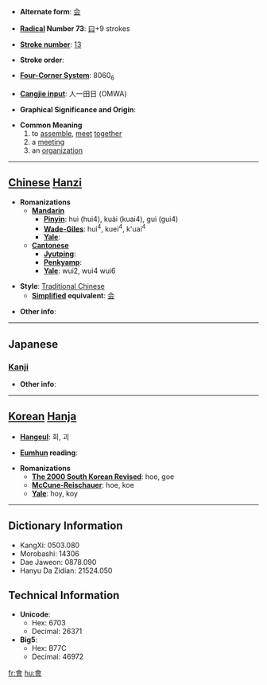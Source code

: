 * '''Alternate form''': [[会]]

* '''[[Wiktionary:Chinese radical index| Radical]] Number 73''': [[Wiktionary:Chinese radical index 曰|曰]]+9 strokes

* '''[[Wiktionary:Chinese total strokes index|Stroke number]]''': [[Wiktionary:Chinese total strokes index 13|13]]

* '''Stroke order''': 

* '''[[Wiktionary:Chinese four corner index|Four-Corner System]]''': 8060<sub>6</sub>

* '''[[Wiktionary:Chinese Cangjie index|Cangjie input]]''': 人一田日 (OMWA)

* '''Graphical Significance and Origin''': 

* '''Common Meaning'''
*#to [[assemble]], [[meet]] [[together]]
*# a [[meeting]]
*# an [[organization]]


----

== [[Chinese]] [[Hanzi]] ==

* '''Romanizations'''
** '''[[Mandarin]]'''
*** '''[[Pinyin]]''': huì (hui4), kuài (kuai4), guì (gui4)
*** '''[[Wade-Giles]]''': hui<sup>4</sup>, kuei<sup>4</sup>, k'uai<sup>4</sup>
*** '''[[Yale]]''': 
** '''[[Cantonese]]'''
*** '''[[Jyutping]]''':
*** '''[[Penkyamp]]''': 
*** '''[[Yale]]''': wui2, wui4 wui6

* '''Style''': [[Traditional Chinese]] 
** '''[[Simplified Chinese|Simplified]] equivalent''': [[会]]

* '''Other info''': 

----

==Japanese==
===[[Kanji]]===
{{kanji|on readings=[[かい]] (kai), [[え]] (e)|kun readings=[[あう]] (au)}}

* '''Other info''':  

----

== [[Korean]] [[Hanja]] ==

* '''[[Hangeul]]''': 회, 괴

* '''[[Eumhun]] reading''': 

* '''Romanizations'''
** '''[[The 2000 South Korean Revised Romanization|The 2000 South Korean Revised]]''': hoe, goe
** '''[[McCune-Reischauer]]''': hoe, koe
** '''[[Yale]]''': hoy, koy

----

== Dictionary Information ==

* KangXi: 0503.080
* Morobashi: 14306
* Dae Jaweon: 0878.090
* Hanyu Da Zidian: 21524.050

== Technical Information ==

* '''Unicode''':
** Hex: 6703
** Decimal: 26371
* '''Big5''':
** Hex: B77C
** Decimal: 46972

[[fr:會]]
[[hu:會]]